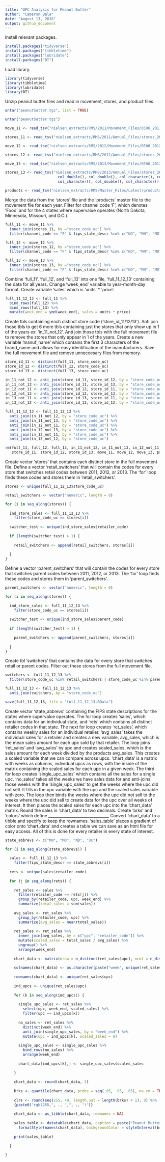 ```yaml
---
title: "UPC Analysis for Peanut Butter"
author: "Cameron Bale"
date: "August 13, 2018"
output: github_document
---
```



Install relevant packages.

```r
install.packages("tidyverse")
install.packages("tibbletime")
install.packages("lubridate")
install.packages("DT")
```


Load library.

```r
library(tidyverse)
library(tibbletime)
library(lubridate)
library(DT)
```


Unzip peanut butter files and read in movement, stores, and product files.

```r
untar("peanutbutter.tgz", list = TRUE)

untar("peanutbutter.tgz")

move_11 <- read_tsv("nielsen_extracts/RMS/2011/Movement_Files/0506_2011/1421_2011.tsv")

stores_11 <- read_tsv("nielsen_extracts/RMS/2011/Annual_Files/stores_2011.tsv")

move_12 <- read_tsv("nielsen_extracts/RMS/2012/Movement_Files/0506_2012/1421_2012.tsv")

stores_12 <- read_tsv("nielsen_extracts/RMS/2012/Annual_Files/stores_2012.tsv")

move_13 <- read_tsv("nielsen_extracts/RMS/2013/Movement_Files/0506_2013/1421_2013.tsv")

stores_13 <- read_tsv("nielsen_extracts/RMS/2013/Annual_Files/stores_2013.tsv", col_types = list(col_double(), col_double(),
                        col_double(), col_double(), col_character(), col_character(), col_double(), col_character(), col_double(),
                        col_character(), col_double(), col_character()))

products <- read_tsv("nielsen_extracts/RMS/Master_Files/Latest/products.tsv", quote = "")
```


  Merge the data from the 'stores' file and the 'products' master file to the movement file for each year. Filter for channel code 'F', which denotes 'Food' and 
for the 4 states where supervalue operates (North Dakota, Minnesota, Missouri, and D.C.).

```r
full_11 <- move_11 %>%
  inner_join(stores_11, by ="store_code_uc") %>% 
  filter(channel_code == "F" & fips_state_descr %in% c("ND", "MN", "MO" ,"DC"))

full_12 <- move_12 %>%
  inner_join(stores_12, by ="store_code_uc") %>% 
  filter(channel_code == "F" & fips_state_descr %in% c("ND", "MN", "MO" ,"DC"))

full_13 <- move_13 %>%
  inner_join(stores_13, by ="store_code_uc") %>% 
  filter(channel_code == "F" & fips_state_descr %in% c("ND", "MN", "MO" ,"DC"))
```


Combine 'full_11', 'full_12', and 'full_13' into one file, 'full_11_12_13' containing the data for all years.
Change 'week_end' variable to year-month-day format. Create variable 'sales' which is 'units' * 'price'.

```r
full_11_12_13 <- full_11 %>%
  bind_rows(full_12) %>%
  bind_rows(full_13) %>%
  mutate(week_end = ymd(week_end), sales = units * price)
```


Create tbls containing each distinct store code ('store_id_11/12/13'). Anti join those tbls to get 6 more tbls containing just the stores that 
only show up in 1 of the years ex: 'in_11_not_12'. Anti join those tbls with the full movement file to remove the stores that only appear in 1
of the years. Create a new variable 'manuf_name' which contains the first 3 characters of the brand_name and allows for easy identification of the 
manufacturers. Save the full movement file and remove unneccesary files from memory.

```r
store_id_11 <- distinct(full_11, store_code_uc)
store_id_12 <- distinct(full_12, store_code_uc)
store_id_13 <- distinct(full_13, store_code_uc)

in_11_not_12 <- anti_join(store_id_11, store_id_12, by = "store_code_uc")
in_11_not_13 <- anti_join(store_id_11, store_id_13, by = "store_code_uc")
in_12_not_11 <- anti_join(store_id_12, store_id_11, by = "store_code_uc")
in_12_not_13 <- anti_join(store_id_12, store_id_13, by = "store_code_uc")
in_13_not_11 <- anti_join(store_id_13, store_id_11, by = "store_code_uc")
in_13_not_12 <- anti_join(store_id_13, store_id_12, by = "store_code_uc")

full_11_12_13 <- full_11_12_13 %>%
  anti_join(in_11_not_12, by = "store_code_uc") %>%
  anti_join(in_11_not_13, by = "store_code_uc") %>%
  anti_join(in_12_not_11, by = "store_code_uc") %>%
  anti_join(in_12_not_13, by = "store_code_uc") %>%
  anti_join(in_13_not_11, by = "store_code_uc") %>%
  anti_join(in_13_not_12, by = "store_code_uc")

rm(full_11, full_12, full_13, in_11_not_12, in_11_not_13, in_12_not_11, in_12_not_13, in_13_not_11, in_13_not_12,
   store_id_11, store_id_12, store_id_13, move_11, move_12, move_13, products, stores_11, stores_12, stores_13)
```


Create vector 'stores' that contains each distinct store in the full movement file. Define a vector 'retail_switchers' that will contain the codes
for every store that switches retail codes between 2011, 2012, or 2013. The 'for' loop finds these codes and stores them in 'retail_switchers'.

```r
stores <- unique(full_11_12_13$store_code_uc)

retail_switchers <- vector("numeric", length = 0)

for (i in seq_along(stores)) {
  
  ind_store_sales <- full_11_12_13 %>%
    filter(store_code_uc == stores[i])
  
  switcher_test <- unique(ind_store_sales$retailer_code)
  
  if (length(switcher_test) > 1) {
    
    retail_switchers <- append(retail_switchers, stores[i])
    
  }
}
```


Define a vector 'parent_switchers' that will contain the codes for every store that switches parent codes between 2011, 2012, or 2013. The 'for' loop
finds these codes and stores them in 'parent_switchers'.

```r
parent_switchers <- vector("numeric", length = 0)

for (i in seq_along(stores)) {
  
  ind_store_sales <- full_11_12_13 %>%
    filter(store_code_uc == stores[i])
  
  switcher_test <- unique(ind_store_sales$parent_code)
  
  if (length(switcher_test) > 1) {
    
    parent_switchers <- append(parent_switchers, stores[i])
    
  }
}
```


Create tbl 'switchers' that contains the data for every store that switches retail or parent codes. Filter out these stores from the full movement
file.

```r
switchers <- full_11_12_13 %>%
  filter(store_code_uc %in% retail_switchers | store_code_uc %in% parent_switchers)

full_11_12_13 <- full_11_12_13 %>%
  anti_join(switchers, by = "store_code_uc")

save(full_11_12_13, file = "full_11_12_13.RData")
```


Create vector 'state_abbrevs' containing the FIPS state descriptions for the states where supervalue operates. The for loop creates 'sales', which contains data for an individual state, and 'rets' which contains all distinct retailer codes in that state. The next for loop creates 'ret_sales', which contains weekly sales for an individual retailer. 'avg_sales' takes the individual sales for a retailer and creates a new variable, avg_sales, which is the mean sales amount for each upc sold by that retailer. The loop joins 'ret_sales' and 'avg_sales' by upc and creates scaled_sales, which is the sales amount for each week divided by the products avg_sales. This creates a scaled variable that we can compare across upcs. 'chart_data' is a matrix with weeks as columns, individual upcs as rows, with the inside of the matrix containing the scaled sales for each upc in a given week. The third for loop creates 'single_upc_sales' which contains all the sales for a single upc. 'no_sales' takes all the weeks we have sales data for and anti-joins those weeks with the 'single_upc_sales' to get the weeks where the upc did not sell. It fills in the upc variable with the upc and the scaled sales variable with zero. The loop then binds the weeks where the upc did not sell to the weeks where the upc did sell to create data for the upc over all weeks of interest. It then places the scaled sales for each upc into the 'chart_data' matrix. Round the sales in 'chart_data' to two decimals. Create 'brks' and 'colors' which define _______________________________
Convert 'chart_data' to a tibble and specify to keep the rownames. 'sales_table' places a gradient of color onto 'chart_data' and creates a table we can save as an html file for easy access. All of this is done for every retailer in every state of interest.

```r
state_abbrevs <- c("MN", "MO", "ND", "DC")

for (i in seq_along(state_abbrevs)) {
  
  sales <- full_11_12_13 %>%
    filter(fips_state_descr == state_abbrevs[i])
  
  rets <- unique(sales$retailer_code)
  
  for (j in seq_along(rets)) {
    
    ret_sales <- sales %>%
      filter(retailer_code == rets[j]) %>%
      group_by(retailer_code, upc, week_end) %>%
      summarize(total_sales = sum(sales))
    
    avg_sales <- ret_sales %>%
      group_by(retailer_code, upc) %>%
      summarize(avg_sales = mean(total_sales))
    
    ret_sales <- ret_sales %>%
      inner_join(avg_sales, by = c("upc", "retailer_code")) %>%
      mutate(scaled_sales = total_sales / avg_sales) %>%
      ungroup() %>%
      arrange(week_end)
    
    chart_data <- matrix(nrow = n_distinct(ret_sales$upc), ncol = n_distinct(ret_sales$week_end))
    
    colnames(chart_data) <- as.character(paste("week", unique(ret_sales$week_end)))
    
    rownames(chart_data) <- unique(ret_sales$upc)
    
    ind_upcs <- unique(ret_sales$upc)
    
    for (k in seq_along(ind_upcs)) {
      
      single_upc_sales <- ret_sales %>%
        select(upc, week_end, scaled_sales) %>%
        filter(upc == ind_upcs[k])
      
      no_sales <- ret_sales %>%
        distinct(week_end) %>%
        anti_join(single_upc_sales, by = "week_end") %>%
        mutate(upc = ind_upcs[k], scaled_sales = 0)
      
      single_upc_sales <- single_upc_sales %>%
        bind_rows(no_sales) %>%
        arrange(week_end)
      
      chart_data[ind_upcs[k],] <- single_upc_sales$scaled_sales
      
    }
    
    chart_data <- round(chart_data, 2)
    
    brks <- quantile(chart_data, probs = seq(.05, .95, .05), na.rm = TRUE)
    
    clrs <- round(seq(255, 40, length.out = length(brks) + 1), 0) %>% 
    {paste0("rgb(255,", ., ",", ., ")")}
    
    chart_data <- as_tibble(chart_data, rownames = NA)
    
    sales_table <- datatable(chart_data, caption = paste("Peanut Butter Sales for Retailer", rets[j], "in", state_abbrevs[i])) %>% 
      formatStyle(names(chart_data), backgroundColor = styleInterval(brks, clrs))
    
    print(sales_table)
    
  }
  
}
```












